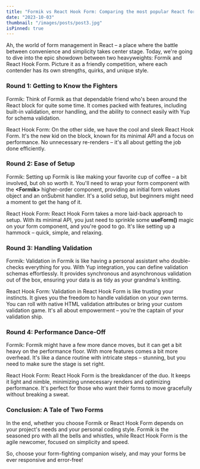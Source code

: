 ```yaml
---
title: "Formik vs React Hook Form: Comparing the most popular React form libraries"
date: "2023-10-03"
thumbnail: "/images/posts/post3.jpg"
isPinned: true
---
```


Ah, the world of form management in React – a place where the battle between convenience and simplicity takes center stage. Today, we're going to dive into the epic showdown between two heavyweights: Formik and React Hook Form. Picture it as a friendly competition, where each contender has its own strengths, quirks, and unique style.

### Round 1: Getting to Know the Fighters

Formik: Think of Formik as that dependable friend who's been around the React block for quite some time. It comes packed with features, including built-in validation, error handling, and the ability to connect easily with Yup for schema validation.

React Hook Form: On the other side, we have the cool and sleek React Hook Form. It's the new kid on the block, known for its minimal API and a focus on performance. No unnecessary re-renders – it's all about getting the job done efficiently.

### Round 2: Ease of Setup

Formik: Setting up Formik is like making your favorite cup of coffee – a bit involved, but oh so worth it. You'll need to wrap your form component with the **\<Formik\>** higher-order component, providing an initial form values object and an onSubmit handler. It's a solid setup, but beginners might need a moment to get the hang of it.

React Hook Form: React Hook Form takes a more laid-back approach to setup. With its minimal API, you just need to sprinkle some **useForm()** magic on your form component, and you're good to go. It's like setting up a hammock – quick, simple, and relaxing.

### Round 3: Handling Validation

Formik: Validation in Formik is like having a personal assistant who double-checks everything for you. With Yup integration, you can define validation schemas effortlessly. It provides synchronous and asynchronous validation out of the box, ensuring your data is as tidy as your grandma's knitting.

React Hook Form: Validation in React Hook Form is like trusting your instincts. It gives you the freedom to handle validation on your own terms. You can roll with native HTML validation attributes or bring your custom validation game. It's all about empowerment – you're the captain of your validation ship.

### Round 4: Performance Dance-Off

Formik: Formik might have a few more dance moves, but it can get a bit heavy on the performance floor. With more features comes a bit more overhead. It's like a dance routine with intricate steps – stunning, but you need to make sure the stage is set right.

React Hook Form: React Hook Form is the breakdancer of the duo. It keeps it light and nimble, minimizing unnecessary renders and optimizing performance. It's perfect for those who want their forms to move gracefully without breaking a sweat.

### Conclusion: A Tale of Two Forms

In the end, whether you choose Formik or React Hook Form depends on your project's needs and your personal coding style. Formik is the seasoned pro with all the bells and whistles, while React Hook Form is the agile newcomer, focused on simplicity and speed.

So, choose your form-fighting companion wisely, and may your forms be ever responsive and error-free!
